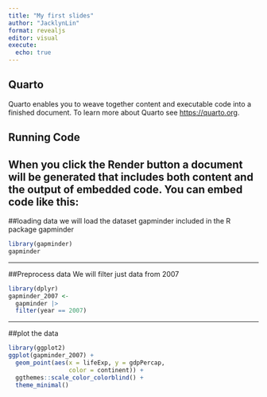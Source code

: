 ```yaml
---
title: "My first slides"
author: "JacklynLin"
format: revealjs
editor: visual
execute:
  echo: true
---
```


## Quarto

Quarto enables you to weave together content and executable code into a finished document. To learn more about Quarto see <https://quarto.org>.

## Running Code

When you click the **Render** button a document will be generated that includes both content and the output of embedded code. You can embed code like this:
---

##loading data
we will load the dataset gapminder included in the R package gapminder

```r
library(gapminder)
gapminder
```

---

##Preprocess data
We will filter just data from 2007

```r
library(dplyr)
gapminder_2007 <-
  gapminder |> 
  filter(year == 2007)
```

---
##plot the data
```r
library(ggplot2)
ggplot(gapminder_2007) +
  geom_point(aes(x = lifeExp, y = gdpPercap,
                 color = continent)) +
  ggthemes::scale_color_colorblind() +
  theme_minimal()
```



